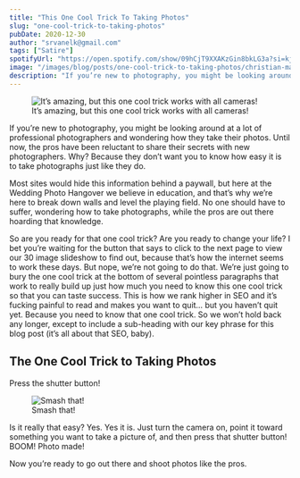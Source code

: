 ```yaml
---
title: "This One Cool Trick To Taking Photos"
slug: "one-cool-trick-to-taking-photos"
pubDate: 2020-12-30
author: "srvanelk@gmail.com"
tags: ["Satire"]
spotifyUrl: "https://open.spotify.com/show/09hCjT9XXAKzGin8bkLG3a?si=kjRZvQ1JTb6Ov3HVzSSlWA"
image: "/images/blog/posts/one-cool-trick-to-taking-photos/christian-mackie-az2pTpXsDg0-unsplash.webp"
description: "If you’re new to photography, you might be looking around at a lot of professional photographers and wondering how they take their photos. Until now, the pros have been reluctant to share their secrets with new photographers. Why? Because they don’t want you to know how easy it is to take photographs just like they do."
---
```


<figure>
  <img src="/images/blog/posts/one-cool-trick-to-taking-photos/christian-mackie-az2pTpXsDg0-unsplash.webp" alt=" It’s amazing, but this one cool trick works with all cameras! " />
  <figcaption>It’s amazing, but this one cool trick works with all cameras!</figcaption>
</figure>

If you’re new to photography, you might be looking around at a lot of professional photographers and wondering how they take their photos. Until now, the pros have been reluctant to share their secrets with new photographers. Why? Because they don’t want you to know how easy it is to take photographs just like they do.

Most sites would hide this information behind a paywall, but here at the Wedding Photo Hangover we believe in education, and that’s why we’re here to break down walls and level the playing field. No one should have to suffer, wondering how to take photographs, while the pros are out there hoarding that knowledge.

So are you ready for that one cool trick? Are you ready to change your life? I bet you’re waiting for the button that says to click to the next page to view our 30 image slideshow to find out, because that’s how the internet seems to work these days. But nope, we’re not going to do that. We’re just going to bury the one cool trick at the bottom of several pointless paragraphs that work to really build up just how much you need to know this one cool trick so that you can taste success. This is how we rank higher in SEO and it’s fucking painful to read and makes you want to quit… but you haven’t quit yet. Because you need to know that one cool trick. So we won’t hold back any longer, except to include a sub-heading with our key phrase for this blog post (it’s all about that SEO, baby).

## The One Cool Trick to Taking Photos

Press the shutter button!

<figure>
  <img src="/images/blog/posts/one-cool-trick-to-taking-photos/kim-becker-SMASH.webp" alt=" Smash that! " />
  <figcaption>Smash that!</figcaption>
</figure>

Is it really that easy? Yes. Yes it is. Just turn the camera on, point it toward something you want to take a picture of, and then press that shutter button! BOOM! Photo made!

Now you’re ready to go out there and shoot photos like the pros.